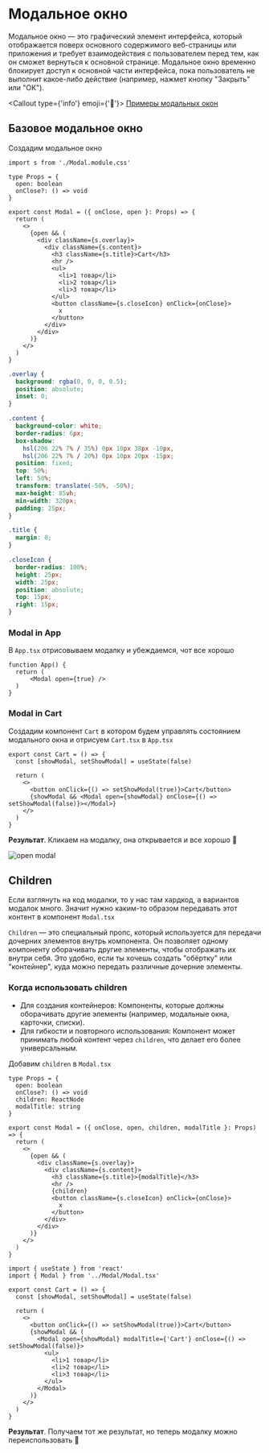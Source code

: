 
# Модальное окно

Модальное окно — это графический элемент интерфейса, который отображается поверх основного содержимого веб-страницы
или приложения и требует взаимодействия с пользователем перед тем, как он сможет вернуться к основной странице.
Модальное окно временно блокирует доступ к основной части интерфейса, пока пользователь не выполнит какое-либо действие
(например, нажмет кнопку "Закрыть" или "ОК").

<Callout type={'info'} emoji={'🔗'}>
  [Примеры модальных окон](<https://www.figma.com/design/5TBtsBik0ywSxtvh68Tc4f/Inctagram-(Copy)?node-id=1-12&node-type=canvas&t=5S8VAbwt9qZ6J9h2-0>)
</Callout>

## Базовое модальное окно

Создадим модальное окно

```tsx filename="src/components/Modal/Modal.tsx"
import s from './Modal.module.css'

type Props = {
  open: boolean
  onClose?: () => void
}

export const Modal = ({ onClose, open }: Props) => {
  return (
    <>
      {open && (
        <div className={s.overlay}>
          <div className={s.content}>
            <h3 className={s.title}>Cart</h3>
            <hr />
            <ul>
              <li>1 товар</li>
              <li>2 товар</li>
              <li>3 товар</li>
            </ul>
            <button className={s.closeIcon} onClick={onClose}>
              x
            </button>
          </div>
        </div>
      )}
    </>
  )
}
```

```css filename="Modal.module.css"
.overlay {
  background: rgba(0, 0, 0, 0.5);
  position: absolute;
  inset: 0;
}

.content {
  background-color: white;
  border-radius: 6px;
  box-shadow:
    hsl(206 22% 7% / 35%) 0px 10px 38px -10px,
    hsl(206 22% 7% / 20%) 0px 10px 20px -15px;
  position: fixed;
  top: 50%;
  left: 50%;
  transform: translate(-50%, -50%);
  max-height: 85vh;
  min-width: 320px;
  padding: 25px;
}

.title {
  margin: 0;
}

.closeIcon {
  border-radius: 100%;
  height: 25px;
  width: 25px;
  position: absolute;
  top: 15px;
  right: 15px;
}
```

### Modal in App

В `App.tsx` отрисовываем модалку и убеждаемся, чот все хорошо

```tsx filename="App.tsx"
function App() {
  return (
      <Modal open={true} />
  )
}
```

### Modal in Cart

Создадим компонент `Cart` в котором будем управлять состоянием модального окна и отрисуем `Cart.tsx` в `App.tsx`

```tsx filename="src/components/Cart/Cart.tsx"
export const Cart = () => {
  const [showModal, setShowModal] = useState(false)

  return (
    <>
      <button onClick={() => setShowModal(true)}>Cart</button>
      {showModal && <Modal open={showModal} onClose={() => setShowModal(false)}></Modal>}
    </>
  )
}
```

**Результат**. Кликаем на модалку, она открывается и все хорошо 🚀

![open modal](https://production-it-incubator.s3.eu-central-1.amazonaws.com/file-manager/Image/004e2d12-4884-4a8c-bbd3-c55d34cb9add_open-modal.gif)

## Children

Если взглянуть на код модалки, то у нас там хардкод, а вариантов модалок много. Значит нужно каким-то образом передавать
этот контент в компонент `Modal.tsx`

`Children` — это специальный пропс, который используется для передачи дочерних элементов внутрь компонента.
Он позволяет одному компоненту оборачивать другие элементы, чтобы отображать их внутри себя. Это удобно, если ты хочешь
создать "обёртку" или "контейнер", куда можно передать различные дочерние элементы.

### Когда использовать children

- Для создания контейнеров: Компоненты, которые должны оборачивать другие элементы (например, модальные окна, карточки,
списки).
- Для гибкости и повторного использования: Компонент может принимать любой контент через `children`, что делает его более
универсальным.

Добавим `children` в `Modal.tsx`

```tsx filename="Modal.tsx" /children/ /modalTitle/
type Props = {
  open: boolean
  onClose?: () => void
  children: ReactNode
  modalTitle: string
}

export const Modal = ({ onClose, open, children, modalTitle }: Props) => {
  return (
    <>
      {open && (
        <div className={s.overlay}>
          <div className={s.content}>
            <h3 className={s.title}>{modalTitle}</h3>
            <hr />
            {children}
            <button className={s.closeIcon} onClick={onClose}>
              x
            </button>
          </div>
        </div>
      )}
    </>
  )
}
```

```tsx filename="Cart.tsx" /modalTitle/ {12-16}
import { useState } from 'react'
import { Modal } from '../Modal/Modal.tsx'

export const Cart = () => {
  const [showModal, setShowModal] = useState(false)

  return (
    <>
      <button onClick={() => setShowModal(true)}>Cart</button>
      {showModal && (
        <Modal open={showModal} modalTitle={'Cart'} onClose={() => setShowModal(false)}>
          <ul>
            <li>1 товар</li>
            <li>2 товар</li>
            <li>3 товар</li>
          </ul>
        </Modal>
      )}
    </>
  )
}
```

**Результат**. Получаем тот же результат, но теперь модалку можно переиспользовать 🚀

